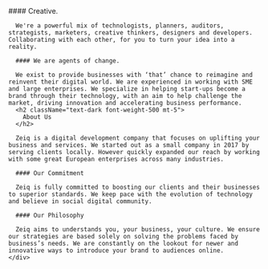 
<LayoutMdx>
  <NextSeo
    title="About Us"
    description="Zeiq is a leading software development company in UK that offers offshore software development, web development and web designing services."
  />
  <PageHero title="Who we are" subTitle="We are agents of change"/>
  <AboutInfo />
  <section className="section bg-white">
    <div className="container">
      #### Creative.

      We're a powerful mix of technologists, planners, auditors, strategists, marketers, creative thinkers, designers and developers. Collaborating with each other, for you to turn your idea into a reality.

      #### We are agents of change.

      We exist to provide businesses with ‘that’ chance to reimagine and reinvent their digital world. We are experienced in working with SME and large enterprises. We specialize in helping start-ups become a brand through their technology, with an aim to help challenge the market, driving innovation and accelerating business performance.
      <h2 className="text-dark font-weight-500 mt-5">
        About Us
      </h2>

      Zeiq is a digital development company that focuses on uplifting your business and services. We started out as a small company in 2017 by serving clients locally. However quickly expanded our reach by working with some great European enterprises across many industries.

      #### Our Commitment

      Zeiq is fully committed to boosting our clients and their businesses to superior standards. We keep pace with the evolution of technology and believe in social digital community.

      #### Our Philosophy

      Zeiq aims to understands you, your business, your culture. We ensure our strategies are based solely on solving the problems faced by business’s needs. We are constantly on the lookout for newer and innovative ways to introduce your brand to audiences online.
    </div>

  </section>
  <Technologies />
  <Testimonials />
</LayoutMdx>
